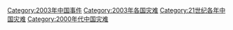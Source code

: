 {{Portal|中國}}
{{Year by category
|m=2
|c=0
|d=0
|y=3
|cat=中国灾难
|sortkey=China
|parent=21世纪各年中国灾难
|subcat=2003年各国灾难
}}
[[Category:2003年中国事件|Category:2003年中国事件]]
[[Category:2003年各国灾难|Category:2003年各国灾难]]
[[Category:21世纪各年中国灾难|Category:21世纪各年中国灾难]]
[[Category:2000年代中国灾难|Category:2000年代中国灾难]]